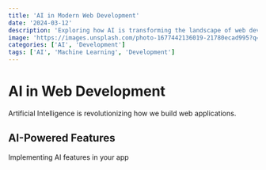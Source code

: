 ```yaml
---
title: 'AI in Modern Web Development'
date: '2024-03-12'
description: 'Exploring how AI is transforming the landscape of web development'
image: 'https://images.unsplash.com/photo-1677442136019-21780ecad995?q=80&w=2940&auto=format&fit=crop'
categories: ['AI', 'Development']
tags: ['AI', 'Machine Learning', 'Development']
---
```


# AI in Web Development

Artificial Intelligence is revolutionizing how we build web applications.

## AI-Powered Features

Implementing AI features in your app
